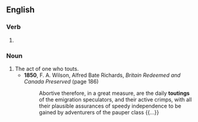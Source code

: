 ==English==

===Verb===
{{head|en|verb form}}

# {{present participle of|en|tout|nocat=1}}

===Noun===
{{en-noun}}

# The act of one who touts.
#* '''1850''', F. A. Wilson, Alfred Bate Richards, ''Britain Redeemed and Canada Preserved'' (page 186)
#*: Abortive therefore, in a great measure, are the daily '''toutings''' of the emigration speculators, and their active crimps, with all their plausible assurances of speedy independence to be gained by adventurers of the pauper class {{...}}